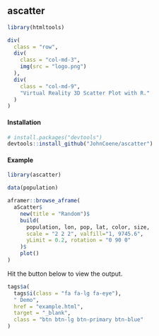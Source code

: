 ## ascatter

```r
library(htmltools)
```

```r
div(
  class = "row",
  div(
    class = "col-md-3",
    img(src = "logo.png")
  ),
  div(
    class = "col-md-9",
    "Virtual Reality 3D Scatter Plot with R."
  )
)
```

#### Installation

```r
# install.packages("devtools")
devtools::install_github("JohnCoene/ascatter")
```
#### Example

```r
library(ascatter)

data(population)

aframer::browse_aframe(
  aScatter$
    new(title = "Random")$
    build(
      population, lon, pop, lat, color, size, 
      scale = "2 2 2", valfill="1, 9745.6", 
      yLimit = 0.2, rotation = "0 90 0"
    )$
    plot()
)

```

Hit the button below to view the output.

```r
tags$a(
  tags$i(class = "fa fa-lg fa-eye"),
  " Demo",
  href = "example.html",
  target = "_blank",
  class = "btn btn-lg btn-primary btn-blue"
)
```
